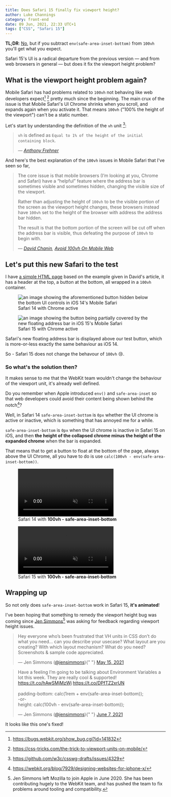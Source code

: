 ```yaml
---
title: Does Safari 15 finally fix viewport height?
author: Luke Channings
category: front-end
date: 09 Jun, 2021, 22:33 UTC+1
tags: ["CSS", "Safari 15"]
---
```



**TL;DR**: [No](https://en.wikipedia.org/wiki/Betteridge's_law_of_headlines), but if you subtract `env(safe-area-inset-bottom)` from `100vh` you'll get what you expect.

Safari 15's UI is a radical departure from the previous version &mdash; and from web browsers in general &mdash; but does it fix the viewport height problem?

## What is the viewport height problem again?

Mobile Safari has had problems related to `100vh` not behaving like web developers expect[^1] [^2] pretty much since the beginning.
The main crux of the issue is that Mobile Safari's UI Chrome shrinks when you scroll, and expands again when you activate it.
That means `100vh` ("100% the height of the viewport") can't be a static number.

Let's start by understanding the definition of the `vh` unit [^3]:

> `vh` is defined as `Equal to 1% of the height of the initial containing block`.
>
> &mdash; <cite>[Anthony Frehner](https://twitter.com/aahfrena)</cite>

And here's the best explanation of the `100vh` issues in Mobile Safari that I've seen so far,

> The core issue is that mobile browsers (I’m looking at you, Chrome and Safari) have a “helpful” feature where the address bar is sometimes visible and sometimes hidden, changing the visible size of the viewport.
>
> Rather than adjusting the height of `100vh` to be the visible portion of the screen as the viewport height changes, these browsers instead have `100vh` set to the height of the browser with address the address bar hidden.
>
> The result is that the bottom portion of the screen will be cut off when the address bar is visible, thus defeating the purpose of `100vh` to begin with.
>
> &mdash; <cite>[David Chanin](https://chanind.github.io/about/), [Avoid 100vh On Mobile Web](https://chanind.github.io/javascript/2019/09/28/avoid-100vh-on-mobile-web.html)</cite>

## Let's put this new Safari to the test

I have [a simple HTML page](https://gist.github.com/LukeChannings/efdd456bccc3ee1459eacc663e9abc24) based on the example given in David's article,
it has a header at the top, a button at the bottom, all wrapped in a `100vh` container.

<div className="image-group-figure">
  <figure>
    <img
      src={ios14ChromeUrl}
      alt="an image showing the aforementioned button hidden below the bottom UI controls in iOS 14's Mobile Safari"
    />
    <figcaption>Safari 14 with Chrome active</figcaption>
  </figure>
  <figure>
    <img
      src={ios15ChromeUrl}
      alt="an image showing the button being partially covered by the new floating address bar in iOS 15's Mobile Safari"
    />
    <figcaption>Safari 15 with Chrome active</figcaption>
  </figure>
</div>

Safari's new floating address bar is displayed above our test button,
which is more-or-less exactly the same behaviour as iOS 14.

So - Safari 15 does not change the behavour of `100vh` 😢.

### So what's the solution then?

It makes sense to me that the WebKit team wouldn't change the behaviour of the viewport unit, it's already well defined.

Do you remember when Apple introduced `env()` and `safe-area-inset` so
that web developers could avoid their content being shown behind the notch[^4]?

Well, in Safari 14 `safe-area-inset-bottom` is `0px` whether the UI chrome is active or inactive,
which is something that has annoyed me for a while.

`safe-area-inset-bottom` is `0px` when the UI chrome is inactive in Safari 15 on iOS,
and then **the height of the collapsed chrome minus the height of the expanded chrome** when the bar is expanded.

That means that to get a button to float at the bottom of the page, always above the UI Chrome, all you have to do is use `calc(100vh - env(safe-area-inset-bottom))`.

<div className="image-group-figure">
  <figure>
    <video src={ios14SafeAreaInsetBottomUrl} loop muted autoplay></video>
    <figcaption>
      Safari 14 with <strong>100vh - safe-area-inset-bottom</strong>
    </figcaption>
  </figure>
  <figure>
    <video src={ios15SafeAreaInsetBottomUrl} loop muted autoplay></video>
    <figcaption>
      Safari 15 with <strong>100vh - safe-area-inset-bottom</strong>
    </figcaption>
  </figure>
</div>

## Wrapping up

So not only does `safe-area-inset-bottom` work in Safari 15, **it's animated**!

I've been hoping that something to remedy the viewport height bug was coming since
[Jen Simmons](https://jensimmons.com)[^5] was asking for feedback regarding viewport
height issues.

<blockquote class="twitter-tweet">
  <p lang="en" dir="ltr">
    Hey everyone who’s been frustrated that VH units in CSS don’t do what you
    need… can you describe your usecase? What layout are you creating? With
    which layout mechanism? What do you need? Screenshots &amp; sample code
    appreciated.
  </p>
  &mdash; Jen Simmons (<a href="https://twitter.com/jensimmons">@jensimmons</a>){" "}
  <a href="https://twitter.com/jensimmons/status/1393554029721104384?ref_src=twsrc%5Etfw">
    May 15, 2021
  </a>
</blockquote>

<blockquote class="twitter-tweet">
  <p lang="en" dir="ltr">
    Have a feeling I’m going to be talking about Environment Variables a lot
    this week. They are really cool &amp; supported!
    <a href="https://t.co/hAwSMjMzWj">https://t.co/hAwSMjMzWj</a>
    <a href="https://t.co/DPfTZ2xrUN">https://t.co/DPfTZ2xrUN</a>
    <br />
    <br />
    padding-bottom: calc(1rem + env(safe-area-inset-bottom));
    <br />
    -or-
    <br />
    height: calc(100vh - env(safe-area-inset-bottom));
  </p>
  &mdash; Jen Simmons (<a href="https://twitter.com/jensimmons">@jensimmons</a>){" "}
  <a href="https://twitter.com/jensimmons/status/1402028742772408327?ref_src=twsrc%5Etfw">
    June 7, 2021
  </a>
</blockquote>

It looks like this one's fixed!

[^1]: https://bugs.webkit.org/show_bug.cgi?id=141832
[^2]: https://css-tricks.com/the-trick-to-viewport-units-on-mobile/
[^3]: https://github.com/w3c/csswg-drafts/issues/4329
[^4]: https://webkit.org/blog/7929/designing-websites-for-iphone-x/
[^5]: Jen Simmons left Mozilla to join Apple in June 2020. She has been contributing hugely to the WebKit team, and has pushed the team to fix problems around tooling and compatibility.
